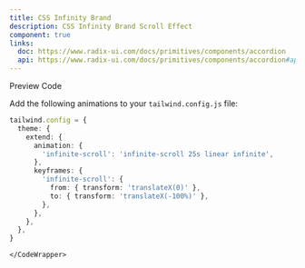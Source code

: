 ```yaml
---
title: CSS Infinity Brand
description: CSS Infinity Brand Scroll Effect
component: true
links:
  doc: https://www.radix-ui.com/docs/primitives/components/accordion
  api: https://www.radix-ui.com/docs/primitives/components/accordion#api-reference
---
```


<Tabs defaultValue="preview" className="w-full relative">
  <TabsList>
    <TabsTrigger value="preview">Preview</TabsTrigger>
    <TabsTrigger value="codesnippet">Code</TabsTrigger>
  </TabsList>
  <TabsContent value="preview">
    <ComponentPreview basicPadding={true}  name="infinityScroll" category="carousel" />
  </TabsContent>
  <TabsContent value="codesnippet">
    <CodeWrapper>
      <CodePreview name="infinityScroll" category="carousel" />

Add the following animations to your `tailwind.config.js` file:

```ts
tailwind.config = {
  theme: {
    extend: {
      animation: {
        'infinite-scroll': 'infinite-scroll 25s linear infinite',
      },
      keyframes: {
        'infinite-scroll': {
          from: { transform: 'translateX(0)' },
          to: { transform: 'translateX(-100%)' },
        },
      },
    },
  },
}
```

    </CodeWrapper>

  </TabsContent>
</Tabs>
